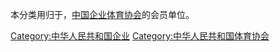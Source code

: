 本分类用归于，[[中国企业体育协会|中国企业体育协会]]的会员单位。

[[Category:中华人民共和国企业|Category:中华人民共和国企业]]
[[Category:中华人民共和国体育协会|Category:中华人民共和国体育协会]]